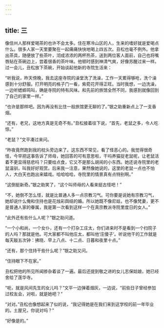 ```yaml
---
---
---
```

title: 三
---




像信州人那样爱喝茶的也许不会太多。住在寒冷山区的人，生来的嗜好就是爱喝点什么。很多人家一天里要聚在一起痛痛快快地喝上四五次。丑松也毫不例外。他拿出茶具，随便放了些茶叶，沏成浓浓的两杯热茶，送到两位客人面前，自己也将嘴唇贴在茶碗边上，尝着很香的茶叶味。他顿时感到神清气爽，好像苏醒过来一样。过一会儿，丑松放下茶碗，开始谈起他新的寺院生活来：

“听我说，昨天傍晚，我去这座寺院的澡堂洗了洗澡，工作一天累得够呛，洗个澡感到十分舒服。打开明亮的格子门一看，紫菀花开得正旺。当时我想，一边洗澡，一边听蟋蟀鸣叫，确是寺院的特有风味。和先前的旅馆全然不同，我感到就像回到了自己的家里一样。”

“也许是那样吧。因为再没有比住一般旅馆更无聊的了。”银之助重新点上了一支香烟。

“还有，老兄，这地方真是无奇不有。”丑松接着往下说，“首先，老鼠之多，令人吃惊。”

“老鼠？”文平凑过来问。

“昨夜竟然跑到我的枕头旁边来了。这东西不常见，看了怪恶心的。我觉得很奇怪，今早把这事告诉了师母，她回答的可有意思啦，干吗养猫捉老鼠呢，让老鼠活着不更显得慈悲吗？只要给点食，它又不是那么胡闹的小东西。她还说寺院里的老鼠温驯，叫我好好观赏。后来我一注意，果然像她说的，这里的老鼠一点也不怕人，大白天也跑出来嬉戏。哈哈哈哈，寺院里的情景真有点特别啊。”

“这倒挺新奇。”银之助笑了，“这个叫师母的人看来挺古怪吧！”

“不，她倒不怎么怪，就是比普通人多一点宗教习气。可你要是说她有宗教习气，她却说什么俺和住持也是花烛彩舆结的婚。所以她既不像尼姑，也不像梵妻，更不是普通人家的眷属，我是第一次看到这样一个在真宗教派寺院里度日的女人。”

“此外还有些什么人呢？”银之助问道。

“一个小和尚，一个女仆，还有一个打杂工庄太，你们进来时不是看到一个扫院子的人吗？那就是他。可大家都不叫他庄太，都叫他‘庄傻子’。听说他干的工作就是每天敲五次钟：拂晓、早上八点、十二点、日暮和夜里十点。”

“还有，那个住持干些什么呢？”银之助又问。

“住持眼下不在家。”

丑松把他的所见所闻掺杂着谈了一遍。最后还提到敬之进的女儿志保姑娘，她已经舍给了莲华寺。

“呃，就是风间先生的女儿吗？”文平一边弹着烟灰，一边说，“前些日子曾经参加过校友会，对啦，就是她吧？”

“对对。”丑松也像想起来了似的说，“我记得她是在我们来到这学校的前一年毕业的。土屋兄，你说对吗？”

“好像是的。”